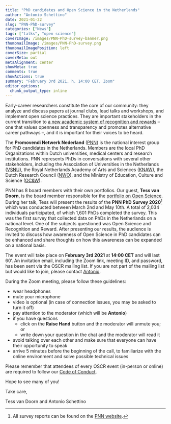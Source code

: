 ```yaml
---
title: "PhD candidates and Open Science in the Netherlands"
author: "Antonio Schettino"
date: 2021-01-22
slug: "PNN-PhD-survey"
categories: ["News"]
tags: ["talks", "open science"]
coverImage: /images/PNN-PhD-survey-banner.png
thumbnailImage: /images/PNN-PhD-survey.png
thumbnailImagePosition: left
coverSize: partial
coverMeta: out
metaAlignment: center
showMeta: true
comments: true
showActions: true
summary: "February 3rd 2021, h. 14:00 CET, Zoom"
editor_options: 
  chunk_output_type: inline
---
```


Early-career researchers constitute the core of our community: they analyze and discuss papers at journal clubs, lead talks and workshops, and implement open science practices. They are important stakeholders in the current transition to [a new academic system of recognition and rewards](https://vsnu.nl/recognitionandrewards/recognition-and-rewards/index.html) -- one that values openness and transparency and promotes alternative career pathways --, and it is important for their voices to be heard.

The **Promovendi Netwerk Nederland** ([PNN](https://hetpnn.nl/en/over-pnn/)) is the national interest group for PhD candidates in the Netherlands. Members are the local PhD Organizations within Dutch universities, medical centers and research institutions. PNN represents PhDs in conversations with several other stakeholders, including the Association of Universities in the Netherlands ([VSNU](https://vsnu.nl/en_GB)), the Royal Netherlands Academy of Arts and Sciences ([KNAW](https://www.knaw.nl/en)), the Dutch Research Council ([NWO](https://www.nwo.nl/en)), and the Ministry of Education, Culture and Science ([OC&W](https://www.government.nl/ministries/ministry-of-education-culture-and-science)).

PNN has 8 board members with their own portfolios. Our guest, **Tess van Doorn**, is the board member responsible for the [portfolio on Open Science](https://hetpnn.nl/en/open-science/). During her talk, Tess will present the results of the **PNN PhD Survey 2020**[^1] which was conducted between March 2nd and May 10th. A total of 2,034 individuals participated, of which 1,601 PhDs completed the survey. This was the first survey that collected data on PhDs in the Netherlands on a national level. One of the subjects questioned was Open Science and Recognition and Reward. After presenting our results, the audience is invited to discuss how awareness of Open Science in PhD candidates can be enhanced and share thoughts on how this awareness can be expanded on a national basis. 

The event will take place on **February 3rd 2021** at **14:00 CET** and will last 60'. An invitation email, including the Zoom link, meeting ID, and password, has been sent via the OSCR mailing list. If you are not part of the mailing list but would like to join, please contact [Antonio](mailto:schettino@eur.nl).

During the Zoom meeting, please follow these guidelines:

* wear headphones
* mute your microphone
* video is optional (in case of connection issues, you may be asked to turn it off)
* pay attention to the moderator (which will be **Antonio**)
* if you have questions
  - click on the **Raise Hand** button and the moderator will unmute you; or
  - write down your question in the chat and the moderator will read it
* avoid talking over each other and make sure that everyone can have their opportunity to speak
* arrive 5 minutes before the beginning of the call, to familiarize with the online environment and solve possible technical issues

Please remember that attendees of every OSCR event (in-person or online) are required to follow our [Code of Conduct](https://www.openscience-rotterdam.com/coc/).

Hope to see many of you!

Take care,

Tess van Doorn and Antonio Schettino

[^1]: All survey reports can be found on the [PNN website](https://hetpnn.nl/2020/08/26/pnn-phd-survey-rapporten/). 

